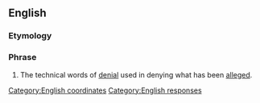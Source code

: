 ==English==

===Etymology===
{{uder|en|la|absque||without}} {{m|la|hoc||this}}

===Phrase===
{{en-phrase}}

# {{lb|en|legal}} The technical words of [[denial]] used in denying what has been [[alleged]].

[[Category:English coordinates]]
[[Category:English responses]]